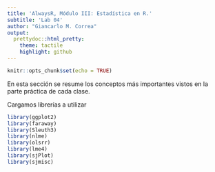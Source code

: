 ```yaml
---
title: 'AlwaysR, Módulo III: Estadística en R.'
subtitle: 'Lab 04'
author: "Giancarlo M. Correa"
output:
  prettydoc::html_pretty:
    theme: tactile
    highlight: github
---
```


```r
knitr::opts_chunk$set(echo = TRUE)
```

En esta sección se resume los conceptos más importantes vistos en la parte práctica de cada clase.

Cargamos librerías a utilizar

```r
library(ggplot2)
library(faraway)
library(Sleuth3)
library(nlme)
library(olsrr)
library(lme4)
library(sjPlot)
library(sjmisc)
```
